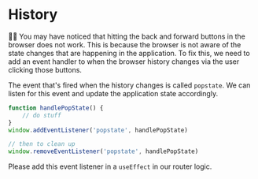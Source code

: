 # History

👨‍💼 You may have noticed that hitting the back and forward buttons in the browser
does not work. This is because the browser is not aware of the state changes
that are happening in the application. To fix this, we need to add an event
handler to when the browser history changes via the user clicking those buttons.

The event that's fired when the history changes is called `popstate`. We can
listen for this event and update the application state accordingly.

```js
function handlePopState() {
	// do stuff
}
window.addEventListener('popstate', handlePopState)

// then to clean up
window.removeEventListener('popstate', handlePopState)
```

Please add this event listener in a `useEffect` in our router logic.

